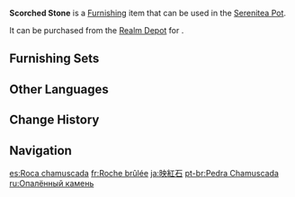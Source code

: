 {{Furnishing Infobox
|id             = 372206
|image          = Item Scorched Stone.png
|category       = Landform
|subcategory    = Rock
|quality        = 3
|adeptal_energy = 20
|load           = 35
|reduced_load   = 24
|description    = The other old tale people tell about brown-colored stones holds that the stones of [[Cuijue Slope]] gained their brownish-red hue from prolonged exposure to fire from [[Flaming Flower Stamen|Flaming Flowers]], which grow there in great profusion, hence they are called "Scorched Stones."<br>But samples collected by adventurers beg the question: If even stones taken from the vicinity of a [[Pyro Regisvine]] show no great changes in appearance, surely the Flaming Flower's comparatively inferior light and heat mean that it is incapable of causing the mass environmental discoloration that the rumors ascribe to it?
|source1        = [[Realm Depot]]
|source2        = [[Adeptal Mirror]]
}}
'''Scorched Stone''' is a [[Furnishing]] item that can be used in the [[Serenitea Pot]].

It can be purchased from the [[Realm Depot]] for {{Item|Realm Currency|30|x=80}}.

==Furnishing Sets==
{{Craft Usage|type=Furnishing Set}}

==Other Languages==
{{Other Languages
|default_hidden = 1
|en      = Scorched Stone
|zhs     = 映红石
|zhs_rm  = Yìng Hóng Shí
|zht     = 映紅石
|zht_rm  = Yìng Hóng Shí
|ja      = 映紅石
|ja_rm   = Eikouseki{{Assumed}}
|ko      = 영홍석
|es      = Roca chamuscada
|fr      = Roche brûlée
|ru      = Опалённый камень
|th      = หินทอแสง
|th_rm   = 
|vi      = Ánh Hồng Thạch
|de      = Feuerscheinstein
|id      = Batu Terbakar
|pt      = Pedra Chamuscada
|tr      = Yanık Taş
|it      = Pietra bruciata
}}

==Change History==
{{Change History|1.5}}

==Navigation==
{{Furnishing Navbox|exterior}}

[[es:Roca chamuscada]]
[[fr:Roche brûlée]]
[[ja:映紅石]]
[[pt-br:Pedra Chamuscada]]
[[ru:Опалённый камень]]